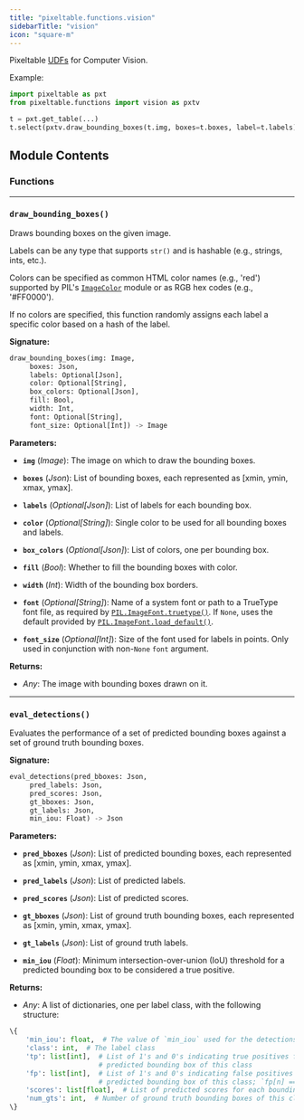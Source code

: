 ```yaml
---
title: "pixeltable.functions.vision"
sidebarTitle: "vision"
icon: "square-m"
---
```


Pixeltable [UDFs](https://pixeltable.readme.io/docs/user-defined-functions-udfs) for Computer Vision.

Example:

``` python
import pixeltable as pxt
from pixeltable.functions import vision as pxtv

t = pxt.get_table(...)
t.select(pxtv.draw_bounding_boxes(t.img, boxes=t.boxes, label=t.labels)).collect()
```


## Module Contents

### Functions


---

### `draw_bounding_boxes()`

Draws bounding boxes on the given image.


Labels can be any type that supports `str()` and is hashable (e.g., strings, ints, etc.).

Colors can be specified as common HTML color names (e.g., 'red') supported by PIL's [`ImageColor`](https://pillow.readthedocs.io/en/stable/reference/ImageColor.html#imagecolor-module) module or as RGB hex codes (e.g., '#FF0000').

If no colors are specified, this function randomly assigns each label a specific color based on a hash of the label.


**Signature:**

```python
draw_bounding_boxes(img: Image,
     boxes: Json,
     labels: Optional[Json],
     color: Optional[String],
     box_colors: Optional[Json],
     fill: Bool,
     width: Int,
     font: Optional[String],
     font_size: Optional[Int]) -> Image
```

**Parameters:**

- **`img`** (*Image*): The image on which to draw the bounding boxes.

- **`boxes`** (*Json*): List of bounding boxes, each represented as \[xmin, ymin, xmax, ymax\].

- **`labels`** (*Optional[Json]*): List of labels for each bounding box.

- **`color`** (*Optional[String]*): Single color to be used for all bounding boxes and labels.

- **`box_colors`** (*Optional[Json]*): List of colors, one per bounding box.

- **`fill`** (*Bool*): Whether to fill the bounding boxes with color.

- **`width`** (*Int*): Width of the bounding box borders.

- **`font`** (*Optional[String]*): Name of a system font or path to a TrueType font file, as required by [`PIL.ImageFont.truetype()`](https://pillow.readthedocs.io/en/stable/reference/ImageFont.html#PIL.ImageFont.truetype). If `None`, uses the default provided by [`PIL.ImageFont.load_default()`](https://pillow.readthedocs.io/en/stable/reference/ImageFont.html#PIL.ImageFont.load_default).

- **`font_size`** (*Optional[Int]*): Size of the font used for labels in points. Only used in conjunction with non-`None` `font` argument.


**Returns:**

- *Any*: The image with bounding boxes drawn on it.



---

### `eval_detections()`

Evaluates the performance of a set of predicted bounding boxes against a set of ground truth bounding boxes.


**Signature:**

```python
eval_detections(pred_bboxes: Json,
     pred_labels: Json,
     pred_scores: Json,
     gt_bboxes: Json,
     gt_labels: Json,
     min_iou: Float) -> Json
```

**Parameters:**

- **`pred_bboxes`** (*Json*): List of predicted bounding boxes, each represented as \[xmin, ymin, xmax, ymax\].

- **`pred_labels`** (*Json*): List of predicted labels.

- **`pred_scores`** (*Json*): List of predicted scores.

- **`gt_bboxes`** (*Json*): List of ground truth bounding boxes, each represented as \[xmin, ymin, xmax, ymax\].

- **`gt_labels`** (*Json*): List of ground truth labels.

- **`min_iou`** (*Float*): Minimum intersection-over-union (IoU) threshold for a predicted bounding box to be considered a true positive.


**Returns:**

- *Any*: A list of dictionaries, one per label class, with the following structure:

``` python
\{
    'min_iou': float,  # The value of `min_iou` used for the detections
    'class': int,  # The label class
    'tp': list[int],  # List of 1's and 0's indicating true positives for each
                      # predicted bounding box of this class
    'fp': list[int],  # List of 1's and 0's indicating false positives for each
                      # predicted bounding box of this class; `fp[n] == 1 - tp[n]`
    'scores': list[float],  # List of predicted scores for each bounding box of this class
    'num_gts': int,  # Number of ground truth bounding boxes of this class
\}
```


